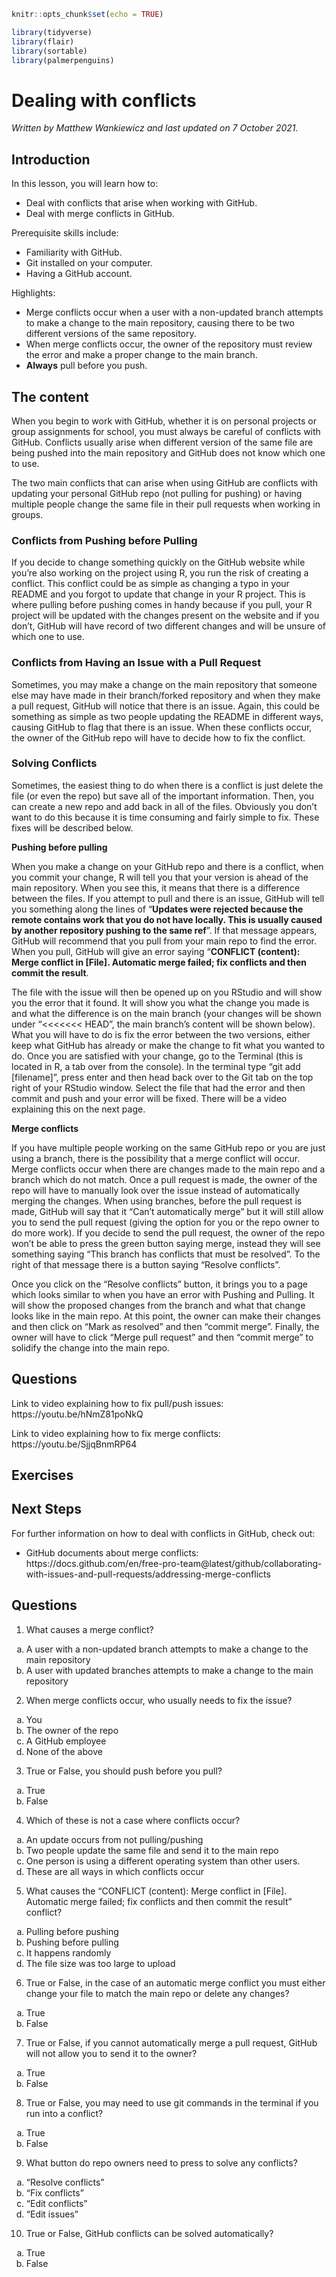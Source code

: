
```r
knitr::opts_chunk$set(echo = TRUE)

library(tidyverse)
library(flair)
library(sortable)
library(palmerpenguins)
```

# Dealing with conflicts

*Written by Matthew Wankiewicz and last updated on 7 October 2021.*

## Introduction

In this lesson, you will learn how to:

- Deal with conflicts that arise when working with GitHub.
- Deal with merge conflicts in GitHub.

Prerequisite skills include:

- Familiarity with GitHub.
- Git installed on your computer.
- Having a GitHub account.

Highlights:

- Merge conflicts occur when a user with a non-updated branch attempts to make a change to the main repository, causing there to be two different versions of the same repository.
- When merge conflicts occur, the owner of the repository must review the error and make a proper change to the main branch.
- **Always** pull before you push.

## The content

When you begin to work with GitHub, whether it is on personal projects or group assignments for school, you must always be careful of conflicts with GitHub. Conflicts usually arise when different version of the same file are being pushed into the main repository and GitHub does not know which one to use. 

The two main conflicts that can arise when using GitHub are conflicts with updating your personal GitHub repo (not pulling for pushing) or having multiple people change the same file in their pull requests when working in groups.

### Conflicts from Pushing before Pulling

If you decide to change something quickly on the GitHub website while you're also working on the project using R, you run the risk of creating a conflict. This conflict could be as simple as changing a typo in your README and you forgot to update that change in your R project. This is where pulling before pushing comes in handy because if you pull, your R project will be updated with the changes present on the website and if you don't, GitHub will have record of two different changes and will be unsure of which one to use.

### Conflicts from Having an Issue with a Pull Request

Sometimes, you may make a change on the main repository that someone else may have made in their branch/forked repository and when they make a pull request, GitHub will notice that there is an issue. Again, this could be something as simple as two people updating the README in different ways, causing GitHub to flag that there is an issue. When these conflicts occur, the owner of the GitHub repo will have to decide how to fix the conflict.

### Solving Conflicts

Sometimes, the easiest thing to do when there is a conflict is just delete the file (or even the repo) but save all of the important information. Then, you can create a new repo and add back in all of the files. Obviously you don't want to do this because it is time consuming and fairly simple to fix. These fixes will be described below.

**Pushing before pulling**

When you make a change on your GitHub repo and there is a conflict, when you commit your change, R will tell you that your version is ahead of the main repository. When you see this, it means that there is a difference between the files. If you attempt to pull and there is an issue, GitHub will tell you something along the lines of "**Updates were rejected because the remote contains work that you do not have locally. This is usually caused by another repository pushing to the same ref**". If that message appears, GitHub will recommend that you pull from your main repo to find the error. When you pull, GitHub will give an error saying "**CONFLICT (content): Merge conflict in [File]. Automatic merge failed; fix conflicts and then commit the result**. 

The file with the issue will then be opened up on you RStudio and will show you the error that it found. It will show you what the change you made is and what the difference is on the main branch (your changes will be shown under "<<<<<<< HEAD", the main branch's content will be shown below). What you will have to do is fix the error between the two versions, either keep what GitHub has already or make the change to fit what you wanted to do. Once you are satisfied with your change, go to the Terminal (this is located in R, a tab over from the console). In the terminal type "git add [filename]", press enter and then head back over to the Git tab on the top right of your RStudio window. Select the file that had the error and then commit and push and your error will be fixed. There will be a video explaining this on the next page.

**Merge conflicts**

If you have multiple people working on the same GitHub repo or you are just using a branch, there is the possibility that a merge conflict will occur. Merge conflicts occur when there are changes made to the main repo and a branch which do not match. Once a pull request is made, the owner of the repo will have to manually look over the issue instead of automatically merging the changes. When using branches, before the pull request is made, GitHub will say that it "Can't automatically merge" but it will still allow you to send the pull request (giving the option for you or the repo owner to do more work). If you decide to send the pull request, the owner of the repo won't be able to press the green button saying merge, instead they will see something saying "This branch has conflicts that must be resolved". To the right of that message there is a button saying "Resolve conflicts". 

Once you click on the "Resolve conflicts" button, it brings you to a page which looks similar to when you have an error with Pushing and Pulling. It will show the proposed changes from the branch and what that change looks like in the main repo. At this point, the owner can make their changes and then click on "Mark as resolved" and then "commit merge". Finally, the owner will have to click "Merge pull request" and then "commit merge" to solidify the change into the main repo.

## Questions

Link to video explaining how to fix pull/push issues: https://youtu.be/hNmZ81poNkQ

Link to video explaining how to fix merge conflicts: https://youtu.be/SjjqBnmRP64

## Exercises

<!-- ```{r q1Conflicts, echo=FALSE} -->
<!-- question("What should you do to first to avoid conflicts in R?", -->
<!--          answer("Pull then Push", correct = T), -->
<!--          answer("Push then Pull")) -->
<!-- ``` -->

<!-- ```{r q2Conflicts, echo=FALSE} -->
<!-- order <- c("Make changes in R", "Stage the changes", "Commit the changes",  -->
<!--            "Pull from your main branch", "Push the changes to your main branch") -->
<!-- question_rank("What is the proper order to change your GitHub repo from R", -->
<!--               answer(order, correct = TRUE), -->
<!--               answer(rev(order), correct = FALSE, message = "Wrong direction!"), -->
<!--               allow_retry = TRUE) -->
<!-- ``` -->

<!-- ```{r q3Conflicts, echo=FALSE} -->
<!-- question( -->
<!--   "What is the command you should write in Terminal when you encounter a conflict?", -->
<!--   answer("git add [filename]", correct = TRUE), -->
<!--   answer("git remove [filename]"), -->
<!--   answer("git replace [filename]"), -->
<!--   answer("git rid of [filename]") -->
<!-- ) -->
<!-- ``` -->

<!-- ```{r q4Conflicts, echo=FALSE} -->
<!-- error <- c("After error message, pull from the main repo", "Open up the file with the issue", -->
<!--            "Edit the error", "Use the 'git add' command", "Commit the change",  -->
<!--            "Pull from the main repo", "Push the changes to the main repo") -->
<!-- question_rank( -->
<!--   "When you encounter a conflict, what should you do?",  -->
<!--   answer(error, correct = TRUE), -->
<!--   answer(rev(error), correct = FALSE, message = "Wrong direction!"), -->
<!--   allow_retry = TRUE) -->
<!-- ``` -->

<!-- ```{r q5Conflicts, echo=FALSE} -->
<!-- question( -->
<!--   "True or false, merge conflicts occur when there are different commits for the same file?", -->
<!--   answer("TRUE", -->
<!--          correct = TRUE), -->
<!--   answer("FALSE") -->
<!-- ) -->
<!-- ``` -->


## Next Steps

For further information on how to deal with conflicts in GitHub, check out:

- GitHub documents about merge conflicts: https://docs.github.com/en/free-pro-team@latest/github/collaborating-with-issues-and-pull-requests/addressing-merge-conflicts



## Questions

1. What causes a merge conflict?
  a.  A user with a non-updated branch attempts to make a change to the main repository
  b. A user with updated branches attempts to make a change to the main repository

2. When merge conflicts occur, who usually needs to fix the issue?
  a. You
  b.  The owner of the repo
  c. A GitHub employee
  d. None of the above
  
3. True or False, you should push before you pull?
  a. True
  b.  False
  
4. Which of these is not a case where conflicts occur?
  a. An update occurs from not pulling/pushing
  b. Two people update the same file and send it to the main repo
  c.  One person is using a different operating system than other users.
  d. These are all ways in which conflicts occur

5. What causes the "CONFLICT (content): Merge conflict in [File]. Automatic merge failed; fix conflicts and then commit the result" conflict?
  a. Pulling before pushing
  b.  Pushing before pulling
  c. It happens randomly
  d. The file size was too large to upload
  
6. True or False, in the case of an automatic merge conflict you must either change your file to match the main repo or delete any changes?
  a.  True
  b. False

7. True or False, if you cannot automatically merge a pull request, GitHub will not allow you to send it to the owner?
  a. True
  b.  False
  
8. True or False, you may need to use git commands in the terminal if you run into a conflict?
  a.  True
  b. False
  
9. What button do repo owners need to press to solve any conflicts?
  a.  "Resolve conflicts"
  b. "Fix conflicts"
  c. "Edit conflicts"
  d. "Edit issues"
  
10. True or False, GitHub conflicts can be solved automatically?
  a. True
  b.  False





















